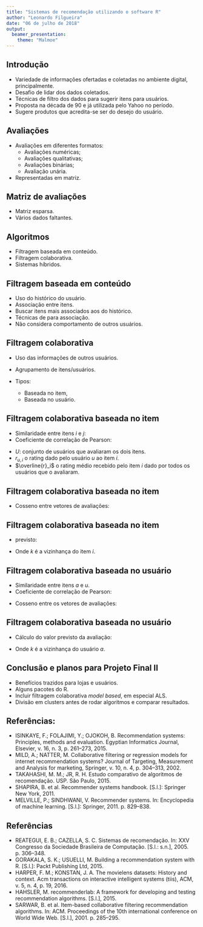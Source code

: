 ```yaml
---
title: "Sistemas de recomendação utilizando o software R"
author: "Leonardo Filgueira"
date: "06 de julho de 2018"
output: 
  beamer_presentation:
    theme: "Malmoe"
---
```


## Introdução

- Variedade de informações ofertadas e coletadas no ambiente digital, principalmente.
- Desafio de lidar dos dados coletados.
- Técnicas de filtro dos dados para sugerir itens para usuários.
- Proposta na década de $90$ e já utilizada pelo Yahoo no período.
- Sugere produtos que acredita-se ser do desejo do usuário.

## Avaliações

- Avaliações em diferentes formatos:
    - Avaliações numéricas;
    - Avaliações qualitativas;
    - Avaliações binárias;
    - Avaliação unária.
- Representadas em matriz.
    
## Matriz de avaliações   

\begin{table}[!h]
\centering
\label{rating_matrix}
\begin{tabular}{c|c|c|c|c}
\hline \\
            & Item 1      & Item 2      & $\cdots$ & Item m      \\
Usuário 1   & $r_{(1, 1)}$ &             & $\cdots$  &             \\
Usuário 2   &  & $r_{(2, 2)}$ & $\cdots$ & $r_{(2, m)}$ \\
$\vdots$       &    $\vdots$  & $\vdots$       &  $\ddots$ & $\vdots$ \\
Usuário $n$ &  &             & $\cdots$ & $r_{(n, m)}$ \\
\hline
\end{tabular}
\end{table}

- Matriz esparsa.
- Vários dados faltantes.

## Algoritmos

- Filtragem baseada em conteúdo.
- Filtragem colaborativa.
- Sistemas híbridos.

## Filtragem baseada em conteúdo

- Uso do histórico do usuário.
- Associação entre itens.
- Buscar itens mais associados aos do histórico.
- Técnicas de \textit{text mining} para associação.
- Não considera comportamento de outros usuários.

## Filtragem colaborativa

- Uso das informações de outros usuários.
- Agrupamento de itens/usuários.

- Tipos:
    - Baseada no item,
    - Baseada no usuário.
    
## Filtragem colaborativa baseada no item

- Similaridade entre itens $i$ e $j$:
- Coeficiente de correlação de Pearson:

\begin{equation}
w_{i, j} = \frac{\sum_{u \in U}{(r_{u, i} - \overline{r}_i ) ( r_{u, j} - \overline{r}_j )}}{\sqrt{\sum_{u \in U}{(r_{u, i} - \overline{r}_i )^2} \sum_{u \in U}{(r_{u, j} - \overline{r}_j )^2}}}
\end{equation}
  

- $U$: conjunto de usuários que avaliaram os dois itens.
- $r_{u, i}$ o rating dado pelo usuário $u$ ao item $i$.
- $\overline{r}_i$ o rating médio recebido pelo item $i$ dado por todos os usuários que o avaliaram.

## Filtragem colaborativa baseada no item

- Cosseno entre vetores de avaliações:

\begin{equation}
w_{i, j} = \cos({\vec{r}_i, \vec{r}_j}) = \frac{\vec{r}_i \boldsymbol{\cdot} \vec{r}_j}{\lVert \vec{r}_i\rVert \times \lVert \vec{r}_i\rVert} = \frac{\sum_{u=1}^{n}{r_{u, i} r_{u, j}}}{\sqrt{\sum_{u=1}^{n}{r^2_{u, i}} \sum{_{u=1}^{n}{r^2_{u, j}}}}}
\end{equation}

## Filtragem colaborativa baseada no item

- \textit{rating} previsto:

\begin{equation}
p_{a, i} = \frac{\sum_{j \in k}{r_{a, i} - w_{i, j}}}{\sum_{j \in k}{\left|w_{i, j}\right|}}
\end{equation}

- Onde $k$ é a vizinhança do item $i$.

## Filtragem colaborativa baseada no usuário

- Similaridade entre itens $a$ e $u$.
- Coeficiente de correlação de Pearson:

\begin{equation}
w_{a, u} = \frac{\sum_{i \in I}{(r_{a, i} - \overline{r}_a ) ( r_{u, i} - \overline{r}_u )}}{\sqrt{\sum_{i \in I}{(r_{a, i} - \overline{r}_a )^2} \sum_{i \in I}{(r_{u, i} - \overline{r}_u )^2}}}
\end{equation}

- Cosseno entre os vetores de avaliações:

\begin{equation}
w_{a, u} = \cos({\vec{r}_a, \vec{r}_u}) = \frac{\vec{r}_a \boldsymbol{\cdot} \vec{r}_u}{\lVert \vec{r}_a\rVert \times \lVert \vec{r}_u\rVert} = \frac{\sum_{i=1}^{m}{r_{a, i} r_{u, i}}}{\sqrt{\sum_{i=1}^{m}{r^2_{a, i}} \sum{_{i=1}^{m}{r^2_{u, i}}}}}
\end{equation}

## Filtragem colaborativa baseada no usuário

- Cálculo do valor previsto da avaliação:

\begin{equation}
p_{a, i} = \overline{r}_a + \frac{\sum_{u \in k}{(r_{u, i} - \overline{r}_u) w_{a, u}}}{\sum_{u \in k}{\left|w_{a, u}\right|}}
\end{equation}

- Onde $k$ é a vizinhança do usuário $a$.

## Conclusão e planos para Projeto Final II

- Benefícios trazidos para lojas e usuários.
- Alguns pacotes do R.
- Incluir filtragem colaborativa *model based*, em especial ALS.
- Divisão em clusters antes de rodar algoritmos e comparar resultados.

## Referências:

- ISINKAYE, F.; FOLAJIMI, Y.; OJOKOH, B. Recommendation systems: Principles,
methods and evaluation. Egyptian Informatics Journal, Elsevier, v. 16, n. 3, p. 261–273, 2015.
- MILD, A.; NATTER, M. Collaborative filtering or regression models for internet recommendation systems? Journal of Targeting, Measurement and Analysis for marketing, Springer, v. 10, n. 4, p. 304–313, 2002.
- TAKAHASHI, M. M.; JR, R. H. Estudo comparativo de algoritmos de recomendação. USP. São Paulo, 2015.
- SHAPIRA, B. et al. Recommender systems handbook. [S.l.]: Springer New York, 2011.
- MELVILLE, P.; SINDHWANI, V. Recommender systems. In: Encyclopedia of machine
learning. [S.l.]: Springer, 2011. p. 829–838.

## Referências

- REATEGUI, E. B.; CAZELLA, S. C. Sistemas de recomendação. In: XXV Congresso
da Sociedade Brasileira de Computação. [S.l.: s.n.], 2005. p. 306–348.
- GORAKALA, S. K.; USUELLI, M. Building a recommendation system with R. [S.l.]: Packt Publishing Ltd, 2015.
- HARPER, F. M.; KONSTAN, J. A. The movielens datasets: History and context.
Acm transactions on interactive intelligent systems (tiis), ACM, v. 5, n. 4, p. 19, 2016.
- HAHSLER, M. recommenderlab: A framework for developing and testing recommendation algorithms. [S.l.], 2015.
- SARWAR, B. et al. Item-based collaborative filtering recommendation algorithms. In: ACM. Proceedings of the 10th international conference on World Wide Web. [S.l.], 2001. p. 285–295.


##
\textbf{Obrigado!}

